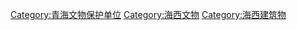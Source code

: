 [[Category:青海文物保护单位|Category:青海文物保护单位]]
[[Category:海西文物|Category:海西文物]]
[[Category:海西建筑物|Category:海西建筑物]]